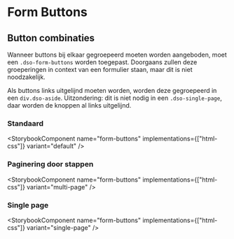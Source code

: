 
# Form Buttons

## Button combinaties

Wanneer buttons bij elkaar gegroepeerd moeten worden aangeboden, moet een <code>.dso-form-buttons</code> worden toegepast.
Doorgaans zullen deze groeperingen in context van een formulier staan, maar dit is niet noodzakelijk.

Als buttons links uitgelijnd moeten worden, worden deze gegroepeerd in een <code>div.dso-aside</code>.
Uitzondering: dit is niet nodig in een <code>.dso-single-page</code>, daar worden de knoppen al links uitgelijnd.

### Standaard

<StorybookComponent name="form-buttons" implementations={["html-css"]} variant="default" />

### Paginering door stappen

<StorybookComponent name="form-buttons" implementations={["html-css"]} variant="multi-page" />

### Single page

<StorybookComponent name="form-buttons" implementations={["html-css"]} variant="single-page" />
